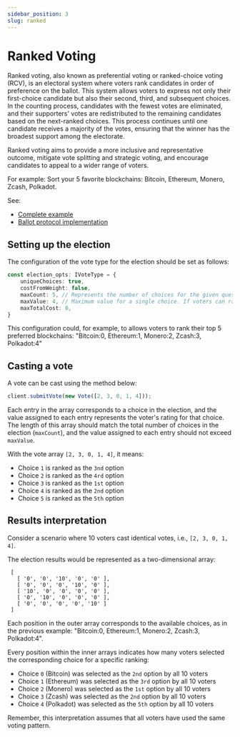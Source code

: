 ```yaml
---
sidebar_position: 3
slug: ranked
---
```



# Ranked Voting

Ranked voting, also known as preferential voting or ranked-choice voting (RCV), is an electoral system where voters rank 
candidates in order of preference on the ballot. This system allows voters to express not only their first-choice 
candidate but also their second, third, and subsequent choices. In the counting process, candidates with the fewest 
votes are eliminated, and their supporters' votes are redistributed to the remaining candidates based on the next-ranked 
choices. This process continues until one candidate receives a majority of the votes, ensuring that the winner has the 
broadest support among the electorate.

Ranked voting aims to provide a more inclusive and representative outcome, mitigate vote splitting and strategic voting, 
and encourage candidates to appeal to a wider range of voters.

For example: Sort your 5 favorite blockchains: Bitcoin, Ethereum, Monero, Zcash, Polkadot.

See:

- [Complete example](https://github.com/vocdoni/vocdoni-sdk/blob/main/examples/typescript/src/ranked.ts)
- [Ballot protocol implementation](/protocol/ballot#linear-weighted-choice)

## Setting up the election

The configuration of the vote type for the election should be set as follows:

```ts
const election_opts: IVoteType = {
    uniqueChoices: true, 
    costFromWeight: false,
    maxCount: 5, // Represents the number of choices for the given question.
    maxValue: 4, // Maximum value for a single choice. If voters can rate options on a scale of 0 to 3, then `MAX_VALUE` should be set to `4`.
    maxTotalCost: 0,
}
```


This configuration could, for example, to allows voters to rank their top 5 preferred blockchains: "Bitcoin:0, Ethereum:1, Monero:2, Zcash:3, Polkadot:4"

<MultiQuesNotSupportedAdmotion />

## Casting a vote

A vote can be cast using the method below:

```ts
client.submitVote(new Vote([2, 3, 0, 1, 4]));
```

Each entry in the array corresponds to a choice in the election, and the value assigned to each entry represents the
voter's rating for that choice. The length of this array should match the total number of choices in the election 
(`maxCount`), and the value assigned to each entry should not exceed `maxValue`.

With the vote array `[2, 3, 0, 1, 4]`, it means:

- Choice `1` is ranked as the `3nd` option
- Choice `2` is ranked as the `4rd` option
- Choice `3` is ranked as the `1st` option
- Choice `4` is ranked as the `2nd` option
- Choice `5` is ranked as the `5th` option

## Results interpretation

Consider a scenario where 10 voters cast identical votes, i.e., `[2, 3, 0, 1, 4]`.

The election results would be represented as a two-dimensional array:

```
 [
   [ '0', '0', '10', '0', '0' ],
   [ '0', '0', '0', '10', '0' ],
   [ '10', '0', '0', '0', '0' ],
   [ '0', '10', '0', '0', '0' ],
   [ '0', '0', '0', '0', '10' ]
 ]
```

Each position in the outer array corresponds to the available choices, as in the previous example: "Bitcoin:0, 
Ethereum:1, Monero:2, Zcash:3, Polkadot:4".

Every position within the inner arrays indicates how many voters selected the corresponding choice for a specific 
ranking:

- Choice `0` (Bitcoin) was selected as the `2nd` option by all 10 voters
- Choice `1` (Ethereum) was selected as the `3rd` option by all 10 voters
- Choice `2` (Monero) was selected as the `1st` option by all 10 voters
- Choice `3` (Zcash) was selected as the `2nd` option by all 10 voters
- Choice `4` (Polkadot) was selected as the `5th` option by all 10 voters

Remember, this interpretation assumes that all voters have used the same voting pattern.